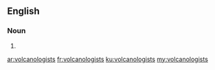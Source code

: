 ==English==

===Noun===
{{head|en|plural}}

# {{plural of|volcanologist|lang=en|nocat=1}}

[[ar:volcanologists]]
[[fr:volcanologists]]
[[ku:volcanologists]]
[[my:volcanologists]]